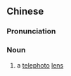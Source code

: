 {{also|望远镜头}}
==Chinese==
{{zh-forms|s=望远镜头|type=112}}

===Pronunciation===
{{zh-pron
|m=wàngyuǎnjìngtóu
|cat=n
}}

===Noun===
{{zh-noun}}

# a [[telephoto]] [[lens]]